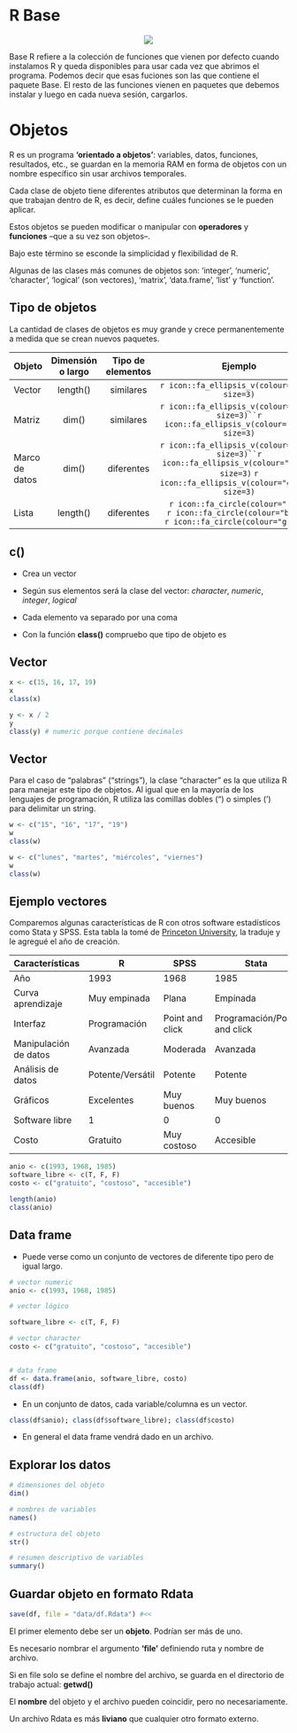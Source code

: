 

<!-- Now let's talk details. -->

<!-- xfun -->

<!-- https://cran.r-project.org/web/packages/xfun/vignettes/xfun.html -->

# R Base

<center>
![](https://live.staticflickr.com/4682/39063699342_e9159bc269_n.jpg)
</center>

Base R refiere a la colección de funciones que vienen por defecto cuando instalamos R y queda disponibles para usar cada vez que abrimos el programa. Podemos decir que esas fuciones son las que contiene el paquete Base. El resto de las funciones vienen en paquetes que debemos instalar y luego en cada nueva sesión, cargarlos.

# Objetos

R es un programa **'orientado a objetos'**: variables, datos, funciones, resultados, etc., se guardan en la memoria RAM en forma de objetos con un nombre específico sin usar archivos temporales. 

Cada clase de objeto tiene diferentes atributos que determinan la forma en que trabajan dentro de R, es decir, define cuáles funciones se le pueden aplicar. 

Estos objetos se pueden modificar o manipular con **operadores** y **funciones** --que a su vez son objetos--. 

Bajo este término se esconde la simplicidad y flexibilidad de R. 

Algunas de las clases más comunes de objetos son: 'integer', 'numeric', 'character', 'logical' (son vectores), 'matrix', 'data.frame', 'list' y 'function'.


## Tipo de objetos

La cantidad de clases de objetos es muy grande y crece permanentemente a medida que se crean nuevos paquetes.


| Objeto      | Dimensión o largo           | Tipo de elementos | Ejemplo
|---------------|:-------------:|:------:|:------:|
| Vector    | length() | similares |`r icon::fa_ellipsis_v(colour="red", size=3)` |
| Matriz   | dim() | similares |   `r icon::fa_ellipsis_v(colour="red", size=3)``r icon::fa_ellipsis_v(colour="red", size=3)` |
| Marco de datos    | dim() | diferentes |`r icon::fa_ellipsis_v(colour="red", size=3)``r icon::fa_ellipsis_v(colour="blue", size=3)` `r icon::fa_ellipsis_v(colour="green", size=3)`|
| Lista   | length() | diferentes |`r icon::fa_circle(colour="red")` <br> `r icon::fa_circle(colour="blue")` <br> `r icon::fa_circle(colour="green")`| 


## c()

- Crea un vector

- Según sus elementos será la clase del vector: *character*, *numeric*, *integer*, *logical*

- Cada elemento va separado por una coma

- Con la función **class()** compruebo que tipo de objeto es


## Vector

```r
x <- c(15, 16, 17, 19)
x
class(x)
```

```r
y <- x / 2
y
class(y) # numeric porque contiene decimales
```


## Vector

Para el caso de "palabras" ("strings"), la clase "character" es la que utiliza R para manejar este tipo de objetos. Al igual que en la mayoría de los lenguajes de programación, R utiliza las comillas 
dobles (") o simples (') para delimitar un string. 

<!-- # Nótese que al usar las comillas se puede incluir cualquier caracter dentro,  -->
<!-- # sin tener que preocuparse de que R lo interprete como un comando. Es decir,  -->
<!-- # se toma lo que está entre comillas de forma literal, razón por la cual  -->
<!-- # estos tipos de objetos son llamados "strings literals" muchas veces. -->

```r
w <- c("15", "16", "17", "19")
w
class(w)
```

```r
w <- c("lunes", "martes", "miércoles", "viernes")
w
class(w)
```


## Ejemplo vectores

Comparemos algunas características de R con otros software estadísticos como Stata y SPSS.
Esta tabla la tomé de [Princeton University](https://imgv2-2-f.scribdassets.com/img/document/353774131/original/365bf63409/1573401036?v=1), la traduje y le agregué el año de creación.

|Características | R | SPSS | Stata |
|-----------------|-------|----------|----------------|
| Año | 1993| 1968 | 1985|
| Curva aprendizaje | Muy empinada | Plana  | Empinada |
| Interfaz| Programación| Point and click | Programación/Point and click |
| Manipulación de datos| Avanzada | Moderada | Avanzada |
| Análisis de datos| Potente/Versátil | Potente | Potente|
| Gráficos| Excelentes|Muy buenos | Muy buenos |
|Software libre| 1| 0| 0 |
|Costo| Gratuito| Muy costoso| Accesible |

```r
anio <- c(1993, 1968, 1985)
software_libre <- c(T, F, F)
costo <- c("gratuito", "costoso", "accesible")
```

```r
length(anio)
class(anio)
```


## Data frame

- Puede verse como un conjunto de vectores de diferente tipo pero de igual largo.

```r
# vector numeric
anio <- c(1993, 1968, 1985)

# vector lógico

software_libre <- c(T, F, F)

# vector character
costo <- c("gratuito", "costoso", "accesible")


# data frame
df <- data.frame(anio, software_libre, costo)
class(df)
```
- En un conjunto de datos, cada variable/columna es un vector. 

```r
class(df$anio); class(df$software_libre); class(df$costo)
```

- En general el data frame vendrá dado en un archivo.

## Explorar los datos

```r
# dimensiones del objeto
dim()

```
```r
# nombres de variables
names()

# estructura del objeto
str()

# resumen descriptivo de variables
summary()
```

## Guardar objeto en formato Rdata

```r
save(df, file = "data/df.Rdata") #<<
```

El primer elemento debe ser un **objeto**. Podrían ser más de uno.

Es necesario nombrar el argumento **'file'** definiendo ruta y nombre de archivo.

Si en file solo se define el nombre del archivo, se guarda en el directorio de trabajo actual: **getwd()**

El **nombre** del objeto y el archivo pueden coincidir, pero no necesariamente.

Un archivo Rdata es más **liviano** que cualquier otro formato externo.
